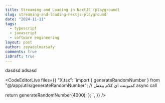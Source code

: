 ```yaml
---
title: Streaming and Loading in NextJS (playground)
slug: streaming-and-loading-nextjs-playground
date: "2024-11-11"
tags:
  - typescript
  - javascript
  - software engineering
layout: post
author: zeyadelmarsafy
comments: true
isDraft: true
---
```


dasdsd adsasd

<CodeEditorLive files={{
        "X.tsx": `import { generateRandomNumber } from "@/app/utils/generateRandomNumber";
  // كمبوننت اي كلام بيعمل async call

  return generateRandomNumber(4000);
};
`,
      }} />